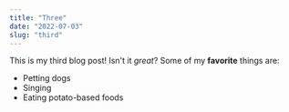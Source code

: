 ```yaml
---
title: "Three"
date: "2022-07-03"
slug: "third"
---
```

This is my third blog post! Isn't it *great*?
Some of my **favorite** things are:
* Petting dogs
* Singing
* Eating potato-based foods